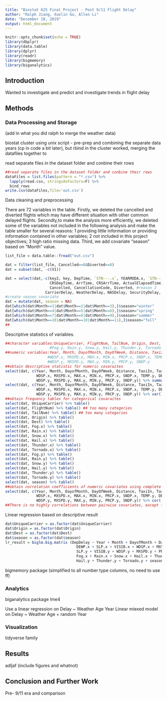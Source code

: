 ```yaml
---
title: "Biostat 625 Final Project - Post 9/11 Flight Delay"
author: "Ralph Jiang, Xuelin Gu, Allen Li"
date: "December 18, 2019"
output: html_document
---
```


```r
knitr::opts_chunk$set(echo = TRUE)
library(dbplyr)
library(data.table)
library(dplyr)
library(readr)
library(bigmemory)
library(biganalytics) 
```

## Introduction

Wanted to investigate and predict and investigate trends in flight delay


## Methods

### Data Processing and Storage
(add in what you did ralph to merge the weather data)

biostat cluster using unix script - pre-prep and combining the separate data years
(cp in code a bit later), but rbind in the cluster worked, merging the datafiles together 
to 

read separate files in the dataset folder and conbine their rows 
```r
##read separate files in the dataset folder and conbine their rows 
dataFiles = list.files(pattern = "*.csv") %>% 
  lapply(read.csv, stringsAsFactors=F) %>% 
  bind_rows 
write.csv(dataFiles,file='out.csv')
```

Data cleaning and preprocessing

There are 72 variables in the table. 
Firstly, we deleted the cancelled and diverted flights which may have different situation with other common delayed flights. Secondly,to make the analysis more efficiently, we deleted some of the variables not included in the following analysis and make the table smaller for several reasons: 1 providing little information or providing information contained in other variables; 2 not included in this project objectives; 3 high ratio missing data. Third, we add covariate "season" based on "Month" value.
```r
list_file = data.table::fread("out.csv")

dat = filter(list_file, Cancelled==0&Diverted==0)
dat = subset(dat, -c(V1))

dat = select(dat,-c(key2, key, DepTime, `STN---.x`, YEARMODA.x, `STN---.y`, YEARMODA.y,     #reason 1
                    CRSDepTime, ArrTime, CRSArrTime, ActualElapsedTime, CRSElapsedTime, #reason 1
                    Cancelled, CancellationCode, Diverted, #reason 2
                  CarrierDelay, WeatherDelay, NASDelay, SecurityDelay, LateAircraftDelay, STP.x, STP.y, GUST.x, GUST.y)) ##reason 3
#create season covariate
dat = mutate(dat, season = NA)
dat[which(dat$Month==1|dat$Month==2|dat$Month==3),]$season="winter"
dat[which(dat$Month==4|dat$Month==5|dat$Month==6),]$season="spring"
dat[which(dat$Month==7|dat$Month==8|dat$Month==9),]$season="summer"
dat[which(dat$Month==10|dat$Month==10|dat$Month==11),]$season="fall"
##
```

Descriptive statistics of variables.
```r
##character variables:UniqueCarrier, FlightNum, TailNum, Origin, Dest, Fog.x, Rain.x, Snow.x, Hail.x, Thunder.x, Tornado.x,
                    #Fog.y, Rain.y, Snow.y, Hail.y, Thunder.y, Tornado.y,season.
##numeric variables:Year, Month, DayofMonth, DayOfWeek, Distance, TaxiIn, TaxiOut, TEMP.x, DEWP.x, SLP.x, VISIB.x,
                   #WDSP.x, MXSPD.x, MAX.x, MIN.x, PRCP.x, SNDP.x, TEMP.y, DEWP.y, SLP.y, VISIB.y,
                   #WDSP.y, MXSPD.y, MAX.y, MIN.y, PRCP.y, SNDP.y
##obtain descriptive statistic for numeric covaraites
select(dat, c(Year, Month, DayofMonth, DayOfWeek, Distance, TaxiIn, TaxiOut, TEMP.x, DEWP.x, SLP.x, VISIB.x,
              WDSP.x, MXSPD.x, MAX.x, MIN.x, PRCP.x, SNDP.x, TEMP.y, DEWP.y, SLP.y, VISIB.y,
              WDSP.y, MXSPD.y, MAX.y, MIN.y, PRCP.y, SNDP.y)) %>% summary()
select(dat, c(Year, Month, DayofMonth, DayOfWeek, Distance, TaxiIn, TaxiOut, TEMP.x, DEWP.x, SLP.x, VISIB.x,
              WDSP.x, MXSPD.x, MAX.x, MIN.x, PRCP.x, SNDP.x, TEMP.y, DEWP.y, SLP.y, VISIB.y,
              WDSP.y, MXSPD.y, MAX.y, MIN.y, PRCP.y, SNDP.y)) %>% var()
##obtain frequency tables for categorical covaraites
select(dat, UniqueCarrier) %>% table()
select(dat, FlightNum) %>% table() ## too many categories
select(dat, TailNum) %>% table() ## too many categories
select(dat, Origin) %>% table()
select(dat, Dest) %>% table()
select(dat, Fog.x) %>% table()
select(dat, Rain.x) %>% table()
select(dat, Snow.x) %>% table()
select(dat, Hail.x) %>% table()
select(dat, Thunder.x) %>% table()
select(dat, Tornado.x) %>% table()
select(dat, Fog.y) %>% table()
select(dat, Rain.y) %>% table()
select(dat, Snow.y) %>% table()
select(dat, Hail.y) %>% table()
select(dat, Thunder.y) %>% table()
select(dat, Tornado.y) %>% table()
select(dat, season) %>% table()
##obtain correlation coefficients of numeric covariates using complete data
select(dat, c(Year, Month, DayofMonth, DayOfWeek, Distance, TaxiIn, TaxiOut, TEMP.x, DEWP.x, SLP.x, VISIB.x,
              WDSP.x, MXSPD.x, MAX.x, MIN.x, PRCP.x, SNDP.x, TEMP.y, DEWP.y, SLP.y, VISIB.y,
              WDSP.y, MXSPD.y, MAX.y, MIN.y, PRCP.y, SNDP.y)) %>% cor(,use = "complete.obs")
##There is no highly correlations between pairwise covariates, except for MIN.x, MAX.x, MIN.y, MAX.y.
```

Linear regression based on descriptive result
```r
dat$UniqueCarrier = as.factor(dat$UniqueCarrier)
dat$Origin = as.factor(dat$Origin)
dat$Dest = as.factor(dat$Dest)
dat$season = as.factor(dat$season)
lr_result = biglm.big.matrix (DepDelay ~ Year + Month + DayofMonth + DayOfWeek + Distance + TaxiIn + TaxiOut + TEMP.x +
                                DEWP.x + SLP.x + VISIB.x + WDSP.x + MXSPD.x + PRCP.x + SNDP.x + TEMP.y + DEWP.y + 
                                SLP.y + VISIB.y + WDSP.y + MXSPD.y + PRCP.y + SNDP.y + UniqueCarrier + Origin + Dest + 
                                Fog.x + Rain.x + Snow.x + Hail.x + Thunder.x + Tornado.x + Fog.y + Rain.y + Snow.y + 
                                Hail.y + Thunder.y + Tornado.y + season, data = dat )
```

bigmemory package (simplified to all number type columns, no need to use ff)  


### Analytics

biganalytics package
lme4

Use a linear regression on Delay ~ Weather Age Year
Linear miexed model on Delay ~ Weather Age + random Year

### Visualization
tidyverse family


## Results  

adljaf
(include figures and whatnot)


## Conclusion and Further Work

Pre- 9/11 era and comparison
